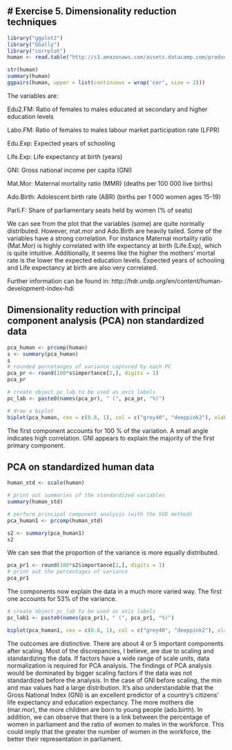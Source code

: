 ## # **Exercise 5. Dimensionality reduction techniques**



```r
library("ggplot2")                     
library("GGally")
library("corrplot")
human <- read.table("http://s3.amazonaws.com/assets.datacamp.com/production/course_2218/datasets/human2.txt", sep  =",", header = T)

```


```r
str(human)
summary(human)
ggpairs(human, upper = list(continuous = wrap('cor', size = 2)))

```

The variables are:

Edu2.FM: Ratio of females to males educated at secondary and higher education levels

Labo.FM: Ratio of females to males labour market participation rate (LFPR)

Edu.Exp: Expected years of schooling

Life.Exp: Life expectancy at birth (years)

GNI: Gross national income per capita (GNI)

Mat.Mor: Maternal mortality ratio (MMR) (deaths per 100 000 live births)

Ado.Birth: Adolescent birth rate (ABR) (births per 1 000 women ages 15-19)

Parli.F: Share of parliamentary seats held by women (% of seats)


We can see from the plot that the variables (some) are quite normally distributed. However, mat.mor and Ado.Birth are heavily tailed. Some of the variables have a strong correlation. For instance Maternal mortality ratio (Mat.Mor) is highly correlated with life expectancy at birth (Life.Exp), which is quite intuitive. Additionally, it seems like the higher the mothers’ mortal rate is the lower the expected education levels. Expected years of schooling and Life expectancy at birth are also very correlated.

Further information can be found in: http://hdr.undp.org/en/content/human-development-index-hdi


## Dimensionality reduction with principal component analysis (PCA) non standardized data 



```r
pca_human <- prcomp(human)
s <- summary(pca_human)
s
# rounded percetanges of variance captured by each PC
pca_pr <- round(100*s$importance[2,], digits = 1) 
pca_pr
```


```r
# create object pc_lab to be used as axis labels
pc_lab <- paste0(names(pca_pr), " (", pca_pr, "%)")

# draw a biplot
biplot(pca_human, cex = c(0.8, 1), col = c("grey40", "deeppink2"), xlab = pc_lab[1], ylab = pc_lab[2])
```


The first component accounts for 100 % of the variation. A small angle indicates high correlation. GNI appears to explain the majority of the first primary component. 


## PCA on standardized human data 


```r
human_std <- scale(human)

# print out summaries of the standardized variables
summary(human_std)

# perform principal component analysis (with the SVD method)
pca_human1 <- prcomp(human_std)

s2 <- summary(pca_human1)
s2

```

We can see that the proportion of the variance is more equally distributed. 


```r
pca_pr1 <- round(100*s2$importance[2,], digits = 1) 
# print out the percentages of variance
pca_pr1

```

The components now explain the data in a much more varied way. The first one accounts for 53% of the variance.

```r
# create object pc_lab to be used as axis labels
pc_lab1 <- paste0(names(pca_pr1), " (", pca_pr1, "%)")

biplot(pca_human1, cex = c(0.8, 1), col = c("grey40", "deeppink2"), xlab = pc_lab1[1], ylab = pc_lab1[2])

```


The outcomes are distinctive. There are about 4 or 5 important components after scaling. Most of the discrepancies, I believe, are due to scaling and standardizing the data. If factors have a wide range of scale units, data normalization is required for PCA analysis. The findings of PCA analysis would be dominated by bigger scaling factors if the data was not standardized before the analysis. In the case of GNI before scaling, the min and max values had a large distribution. It's also understandable that the Gross National Index (GNI) is an excellent predictor of a country's citizens' life expectancy and education expectancy. The more mothers die (mar.mor), the more children are born to young people (ado.birth). In addition, we can observe that there is a link between the percentage of women in parliament and the ratio of women to males in the workforce. This could imply that the greater the number of women in the workforce, the better their representation in parliament. 

